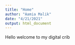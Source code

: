 ```yaml
---
title: "Home"
author: "Aamia Malik"
date: "4/21/2021"
output: html_document
---
```


Hello welcome to my digital crib